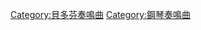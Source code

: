 {{Commonscat|Piano sonatas by Ludwig van Beethoven}}
{{貝多芬鋼琴獨奏曲}}
[[Category:貝多芬奏鳴曲|Category:貝多芬奏鳴曲]]
[[Category:鋼琴奏鳴曲|Category:鋼琴奏鳴曲]]